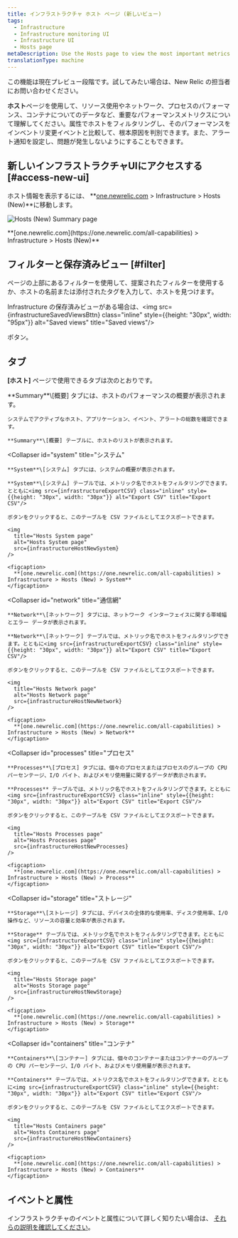 ```yaml
---
title: インフラストラクチャ ホスト ページ (新しいビュー)
tags:
  - Infrastructure
  - Infrastructure monitoring UI
  - Infrastructure UI
  - Hosts page
metaDescription: Use the Hosts page to view the most important metrics from across your server/host environment.
translationType: machine
---
```










<Callout title="PREVIEW">
  この機能は現在プレビュー段階です。試してみたい場合は、New Relic の担当者にお問い合わせください。
</Callout>

**ホスト**ページを使用して、リソース使用やネットワーク、プロセスのパフォーマンス、コンテナについてのデータなど、重要なパフォーマンスメトリクスについて理解してください。属性でホストをフィルタリングし、そのパフォーマンスをインベントリ変更イベントと比較して、根本原因を判別できます。また、アラート通知を設定し、問題が発生しないようにすることもできます。

## 新しいインフラストラクチャUIにアクセスする [#access-new-ui]

ホスト情報を表示するには、 **[one.newrelic.com](https://one.newrelic.com/all-capabilities) > Infrastructure > Hosts (New)**に移動します。

<img
  title="Hosts (New) Summary page"
  alt="Hosts (New) Summary page"
  src={infrastructureHostsNewSummary}
/>

<figcaption>
  **[one.newrelic.com](https://one.newrelic.com/all-capabilities) > Infrastructure > Hosts (New)**
</figcaption>

## フィルターと保存済みビュー [#filter]

ページの上部にあるフィルターを使用して、提案されたフィルターを使用するか、ホストの名前または添付されたタグを入力して、ホストを見つけます。

Infrastructure の保存済みビューがある場合は、<img src={infrastructureSavedViewsBttn} class="inline" style={{height: "30px", width: "95px"}} alt="Saved views" title="Saved views"/>

ボタン。

## タブ

**\[ホスト]** ページで使用できるタブは次のとおりです。

<CollapserGroup>
  <Collapser
    id="summary"
    title="概要"
  >
    **Summary**\[概要] タブには、ホストのパフォーマンスの概要が表示されます。

    システムでアクティブなホスト、アプリケーション、イベント、アラートの総数を確認できます。

    **Summary**\[概要] テーブルに、ホストのリストが表示されます。
  </Collapser>

  <Collapser
    id="system"
    title="システム"
  >
    **System**\[システム] タブには、システムの概要が表示されます。

    **System**\[システム] テーブルでは、メトリック名でホストをフィルタリングできます。とともに<img src={infrastructureExportCSV} class="inline" style={{height: "30px", width: "30px"}} alt="Export CSV" title="Export CSV"/>

    ボタンをクリックすると、このテーブルを CSV ファイルとしてエクスポートできます。

    <img
      title="Hosts System page"
      alt="Hosts System page"
      src={infrastructureHostNewSystem}
    />

    <figcaption>
      **[one.newrelic.com](https://one.newrelic.com/all-capabilities) > Infrastructure > Hosts (New) > System**
    </figcaption>
  </Collapser>

  <Collapser
    id="network"
    title="通信網"
  >
    **Network**\[ネットワーク] タブには、ネットワーク インターフェイスに関する帯域幅とエラー データが表示されます。

    **Network**\[ネットワーク] テーブルでは、メトリック名でホストをフィルタリングできます。とともに<img src={infrastructureExportCSV} class="inline" style={{height: "30px", width: "30px"}} alt="Export CSV" title="Export CSV"/>

    ボタンをクリックすると、このテーブルを CSV ファイルとしてエクスポートできます。

    <img
      title="Hosts Network page"
      alt="Hosts Network page"
      src={infrastructureHostNewNetwork}
    />

    <figcaption>
      **[one.newrelic.com](https://one.newrelic.com/all-capabilities) > Infrastructure > Hosts (New) > Network**
    </figcaption>
  </Collapser>

  <Collapser
    id="processes"
    title="プロセス"
  >
    **Processes**\[プロセス] タブには、個々のプロセスまたはプロセスのグループの CPU パーセンテージ、I/O バイト、およびメモリ使用量に関するデータが表示されます。

    **Processes** テーブルでは、メトリック名でホストをフィルタリングできます。とともに<img src={infrastructureExportCSV} class="inline" style={{height: "30px", width: "30px"}} alt="Export CSV" title="Export CSV"/>

    ボタンをクリックすると、このテーブルを CSV ファイルとしてエクスポートできます。

    <img
      title="Hosts Processes page"
      alt="Hosts Processes page"
      src={infrastructureHostNewProcesses}
    />

    <figcaption>
      **[one.newrelic.com](https://one.newrelic.com/all-capabilities) > Infrastructure > Hosts (New) > Process**
    </figcaption>
  </Collapser>

  <Collapser
    id="storage"
    title="ストレージ"
  >
    **Storage**\[ストレージ] タブには、デバイスの全体的な使用率、ディスク使用率、I/O 操作など、リソースの容量と効率が表示されます。

    **Storage** テーブルでは、メトリック名でホストをフィルタリングできます。とともに<img src={infrastructureExportCSV} class="inline" style={{height: "30px", width: "30px"}} alt="Export CSV" title="Export CSV"/>

    ボタンをクリックすると、このテーブルを CSV ファイルとしてエクスポートできます。

    <img
      title="Hosts Storage page"
      alt="Hosts Storage page"
      src={infrastructureHostNewStorage}
    />

    <figcaption>
      **[one.newrelic.com](https://one.newrelic.com/all-capabilities) > Infrastructure > Hosts (New) > Storage**
    </figcaption>
  </Collapser>

  <Collapser
    id="containers"
    title="コンテナ"
  >
    **Containers**\[コンテナー] タブには、個々のコンテナーまたはコンテナーのグループの CPU パーセンテージ、I/O バイト、およびメモリ使用量が表示されます。

    **Containers** テーブルでは、メトリクス名でホストをフィルタリングできます。とともに<img src={infrastructureExportCSV} class="inline" style={{height: "30px", width: "30px"}} alt="Export CSV" title="Export CSV"/>

    ボタンをクリックすると、このテーブルを CSV ファイルとしてエクスポートできます。

    <img
      title="Hosts Containers page"
      alt="Hosts Containers page"
      src={infrastructureHostNewContainers}
    />

    <figcaption>
      **[one.newrelic.com](https://one.newrelic.com/all-capabilities) > Infrastructure > Hosts (New) > Containers**
    </figcaption>
  </Collapser>
</CollapserGroup>

## イベントと属性

インフラストラクチャのイベントと属性について詳しく知りたい場合は、 [それらの説明を確認してください](/docs/infrastructure/manage-your-data/data-instrumentation/default-infrastructure-monitoring-data/#infrastructure-events)。